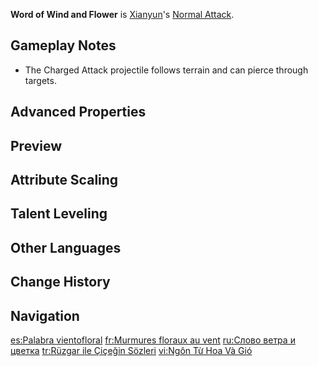 {{Talent Infobox
|image         = Talent Word of Wind and Flower.png
|character     = Xianyun
|type          = Normal Attack
|info          = '''Normal Attack'''<br>Summons swirling winds to perform up to 4 attacks, dealing {{Color|Anemo DMG}}.<br><br>'''Charged Attack'''<br>Consumes a certain amount of Stamina and launches a Breeze Bolt in a straight line that deals {{Color|Anemo DMG}} to opponents along its path.<br><br>'''Plunging Attack'''<br>Gathers the power of Anemo and plunges towards the ground from mid-air, damaging all opponents in her path. Deals {{Color|AoE Anemo DMG}} upon impact with the ground.
|CD            = 
|energyCost    = 
|scale_att1    = ATK
|scale_att2    = 
|utility1      = 
|utility2      = 
|arkhe         = 
}}
'''Word of Wind and Flower''' is [[Xianyun]]'s [[Normal Attack]].

==Gameplay Notes==
* The Charged Attack projectile follows terrain and can pierce through targets.

==Advanced Properties==
{{Advanced Properties
|title   = Normal Attack 1-Hit
|gu      = 1U
|icdtag  = Normal Attack
|icdtype = 2.5s/3 Hits
|poise   = 7.6
|impulse = 2

|title2   = Normal Attack 2-Hit
|gu2      = 1U
|icdtag2  = Normal Attack
|icdtype2 = 2.5s/3 Hits
|poise2   = 7.3
|impulse2 = 2

|title3   = Normal Attack 3-Hit
|gu3      = 1U
|icdtag3  = Normal Attack
|icdtype3 = 2.5s/3 Hits
|poise3   = 9.2
|impulse3 = 2

|title4   = Normal Attack 4-Hit
|gu4      = 1U
|icdtag4  = Normal Attack
|icdtype4 = 2.5s/3 Hits
|poise4   = 12.2
|impulse4 = 3

|title5   = Charged Attack
|gu5      = 1U
|icdtag5  = none
|poise5   = 90
|impulse5 = 4

|title6   = Plunging Attack Collision
|gu6      = 0U
|icdtag6  = none
|poise6   = 5
|impulse6 = 2

|title7   = Low Plunge
|gu7      = 1U
|icdtag7  = none
|poise7   = 50
|impulse7 = 3

|title8   = High Plunge
|gu8      = 1U
|icdtag8  = none
|poise8   = 100
|impulse8 = 4
}}

==Preview==
{{Preview
|file1    = Word of Wind and Flower Normal Preview
|caption1 = Normal Attack

|file2    = Word of Wind and Flower Charged Preview
|caption2 = Charged Attack

|file3    = Word of Wind and Flower Plunging Preview
|caption3 = Plunging Attack
}}

==Attribute Scaling==
{{Talent Scaling
|levels=11
|order=hit1,hit2,hit3,hit4,charged_title,charged,stamina,plunge_title,plunge,plungelow,plungehigh
|titles=1-Hit DMG (%),2-Hit DMG (%),3-Hit DMG (%),4-Hit DMG (%),Charged Attack,Charged Attack DMG (%),Charged Attack Stamina Cost,Plunging Attack,Plunge DMG (%),Low Plunge DMG (%),High Plunge DMG (%)
|hit1_1=40.3
|hit1_2=43.33
|hit1_3=46.35
|hit1_4=50.38
|hit1_5=53.4
|hit1_6=56.42
|hit1_7=60.45
|hit1_8=64.48
|hit1_9=68.51
|hit1_10=72.54
|hit1_11=76.57
|hit2_1=38.86
|hit2_2=41.77
|hit2_3=44.68
|hit2_4=48.57
|hit2_5=51.48
|hit2_6=54.4
|hit2_7=58.28
|hit2_8=62.17
|hit2_9=66.05
|hit2_10=69.94
|hit2_11=73.82
|hit3_1=48.88
|hit3_2=52.54
|hit3_3=56.21
|hit3_4=61.1
|hit3_5=64.76
|hit3_6=68.43
|hit3_7=73.32
|hit3_8=78.2
|hit3_9=83.09
|hit3_10=87.98
|hit3_11=92.87
|hit4_1=64.92
|hit4_2=69.79
|hit4_3=74.65
|hit4_4=81.15
|hit4_5=86.01
|hit4_6=90.88
|hit4_7=97.38
|hit4_8=103.87
|hit4_9=110.36
|hit4_10=116.85
|hit4_11=123.34
|charged_1=123.12
|charged_2=132.35
|charged_3=141.59
|charged_4=153.9
|charged_5=163.13
|charged_6=172.37
|charged_7=184.68
|charged_8=196.99
|charged_9=209.3
|charged_10=221.62
|charged_11=233.93
|stamina=50
|plunge_1=56.83
|plunge_2=61.45
|plunge_3=66.08
|plunge_4=72.69
|plunge_5=77.31
|plunge_6=82.6
|plunge_7=89.87
|plunge_8=97.14
|plunge_9=104.41
|plunge_10=112.34
|plunge_11=120.27
|plungelow_1=113.63
|plungelow_2=122.88
|plungelow_3=132.13
|plungelow_4=145.35
|plungelow_5=154.59
|plungelow_6=165.16
|plungelow_7=179.7
|plungelow_8=194.23
|plungelow_9=208.77
|plungelow_10=224.62
|plungelow_11=240.48
|plungehigh_1=141.93
|plungehigh_2=153.49
|plungehigh_3=165.04
|plungehigh_4=181.54
|plungehigh_5=193.1
|plungehigh_6=206.3
|plungehigh_7=224.45
|plungehigh_8=242.61
|plungehigh_9=260.76
|plungehigh_10=280.57
|plungehigh_11=300.37
}}

==Talent Leveling==
{{Talent Upgrade|Xianyun}}

==Other Languages==
{{Other Languages
|en      = Word of Wind and Flower
|zhs     = 清风散花词
|zhs_rm  = Qīngfēng Sànhuā Cí
|zht     = 清風散花詞
|zht_rm  = Qīngfēng Sànhuā Cí
|zh_tl   = Verse of Flower-Scattering Breeze
|ja      = 清風散花の詞
|ja_rm   = Seifuu Sange no Shi
|ja_tl   = Word of Breeze and Scattered Flowers
|ko      = 청풍<->의 산화 공양가
|ko_tl   = 
|es      = Palabra vientofloral
|es_tl   = Windflower Word
|fr      = Murmures floraux au vent
|fr_tl   = Floral Whispers to the Wind
|ru      = Слово ветра и цветка
|ru_tl   = Word of Wind and Flower
|th      = Word of Wind and Flower
|vi      = Ngôn Từ Hoa Và Gió
|vi_tl   = 
|de      = Lied des Windes und der Blume
|de_tl   = Song of Wind and Flower
|id      = Word of Wind and Flower
|pt      = Palavras de Ventos e Flores
|pt_tl   = 
|tr      = Rüzgar ile Çiçeğin Sözleri
|tr_tl   = 
|it      = Verbo di vento e fiori
|it_tl   = Verb of Wind and Flowers
}}

==Change History==
{{Change History|4.4}}

==Navigation==
{{Talent Navbox|Xianyun}}

[[es:Palabra vientofloral]]
[[fr:Murmures floraux au vent]]
[[ru:Слово ветра и цветка]]
[[tr:Rüzgar ile Çiçeğin Sözleri]]
[[vi:Ngôn Từ Hoa Và Gió]]
